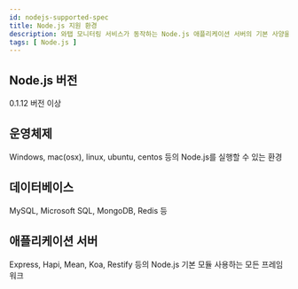 ```yaml
---
id: nodejs-supported-spec
title: Node.js 지원 환경
description: 와탭 모니터링 서비스가 동작하는 Node.js 애플리케이션 서버의 기본 사양을 알아보세요.
tags: [ Node.js ]
---
```


## Node.js 버전

0.1.12 버전 이상

## 운영체제

Windows, mac(osx), linux, ubuntu, centos 등의 Node.js를 실행할 수 있는 환경

## 데이터베이스

MySQL, Microsoft SQL, MongoDB, Redis 등

## 애플리케이션 서버

Express, Hapi, Mean, Koa, Restify 등의 Node.js 기본 모듈 사용하는 모든 프레임워크
